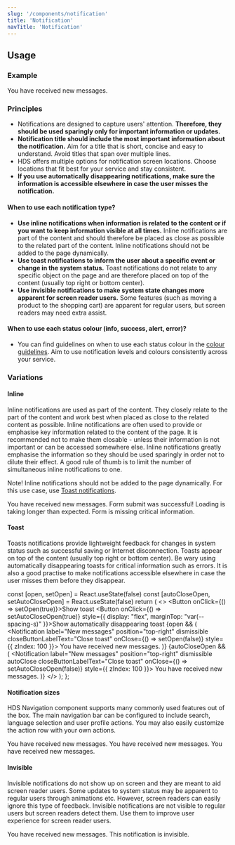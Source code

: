 ```yaml
---
slug: '/components/notification'
title: 'Notification'
navTitle: 'Notification'
---
```




## Usage

### Example
<PlaygroundPreview>
  <Notification label="New messages">You have received new messages.</Notification>
</PlaygroundPreview>

### Principles
- Notifications are designed to capture users' attention. **Therefore, they should be used sparingly only for important information or updates.**
- **Notification title should include the most important information about the notification.** Aim for a title that is short, concise and easy to understand. Avoid titles that span over multiple lines.
- HDS offers multiple options for notification screen locations. Choose locations that fit best for your service and stay consistent.
- **If you use automatically disappearing notifications, make sure the information is accessible elsewhere in case the user misses the notification.**

#### When to use each notification type?
- **Use inline notifications when information is related to the content or if you want to keep information visible at all times.** Inline notifications are part of the content and should therefore be placed as close as possible to the related part of the content. Inline notifications should not be added to the page dynamically.
- **Use toast notifications to inform the user about a specific event or change in the system status.** Toast notifications do not relate to any specific object on the page and are therefore placed on top of the content (usually top right or bottom center).
- **Use invisible notifications to make system state changes more apparent for screen reader users.** Some features (such as moving a product to the shopping cart) are apparent for regular users, but screen readers may need extra assist.

#### When to use each status colour (info, success, alert, error)?
- You can find guidelines on when to use each status colour in the [colour guidelines](/design-tokens/colour#ui-colours "UI colours"). Aim to use notification levels and colours consistently across your service.

### Variations

#### Inline
Inline notifications are used as part of the content. They closely relate to the part of the content and work best when placed as close to the related content as possible. Inline notifications are often used to provide or emphasise key information related to the content of the page. It is recommended not to make them closable - unless their information is not important or can be accessed somewhere else. Inline notifications greatly emphasise the information so they should be used sparingly in order not to dilute their effect. A good rule of thumb is to limit the number of simultaneous inline notifications to one.

Note! Inline notifications should not be added to the page dynamically. For this use case, use [Toast notifications](#toast).

<PlaygroundPreview>
  <Notification label="New messages">You have received new messages.</Notification>
  <Notification label="Form done" type="success" style={{marginTop: 'var(--spacing-s)'}}>Form submit was successful!</Notification>
  <Notification label="Slow loading" type="alert" style={{marginTop: 'var(--spacing-s)'}}>Loading is taking longer than expected.</Notification>
  <Notification label="Missing information" type="error" style={{marginTop: 'var(--spacing-s)'}}>Form is missing critical information.</Notification>
</PlaygroundPreview>

#### Toast
Toasts notifications provide lightweight feedback for changes in system status such as successful saving or Internet disconnection. Toasts appear on top of the content (usually top right or bottom center). Be wary using automatically disappearing toasts for critical information such as errors. It is also a good practise to make notifications accessible elsewhere in case the user misses them before they disappear.

  const [open, setOpen] = React.useState(false)
  const [autoCloseOpen, setAutoCloseOpen] = React.useState(false)
  return (
    <>
      <Button onClick={() => setOpen(true)}>Show toast</Button>
      <Button onClick={() => setAutoCloseOpen(true)} style={{ display: "flex", marginTop: "var(--spacing-s)" }}>Show automatically disappearing toast</Button>
      {open && (
        <Notification label="New messages" position="top-right" dismissible closeButtonLabelText="Close toast" onClose={() => setOpen(false)} style={{ zIndex: 100 }}>
          You have received new messages.
        </Notification>
      )}
      {autoCloseOpen && (
        <Notification label="New messages" position="top-right" dismissible autoClose closeButtonLabelText="Close toast" onClose={() => setAutoCloseOpen(false)} style={{ zIndex: 100 }}>
          You have received new messages.
        </Notification>
      )}
    </>
  );
};

<PlaygroundPreview>
  <ToastExample />
</PlaygroundPreview>

#### Notification sizes
HDS Navigation component supports many commonly used features out of the box. The main navigation bar can be configured to include search, language selection and user profile actions. You may also easily customize the action row with your own actions.

<PlaygroundPreview>
  <Notification size="large" label="New messages">You have received new messages.</Notification>
  <Notification size="default" label="New messages" style={{marginTop: 'var(--spacing-s)'}}>You have received new messages.</Notification>
  <Notification size="small" label="New messages" style={{marginTop: 'var(--spacing-s)'}}>You have received new messages.</Notification>
</PlaygroundPreview>

#### Invisible
Invisible notifications do not show up on screen and they are meant to aid screen reader users. Some updates to system status may be apparent to regular users through animations etc. However, screen readers can easily ignore this type of feedback. Invisible notifications are not visible to regular users but screen readers detect them. Use them to improve user experience for screen reader users.

<PlaygroundPreview>
  <Notification label="New messages" invisible>You have received new messages. This notification is invisible.</Notification>
</PlaygroundPreview>

